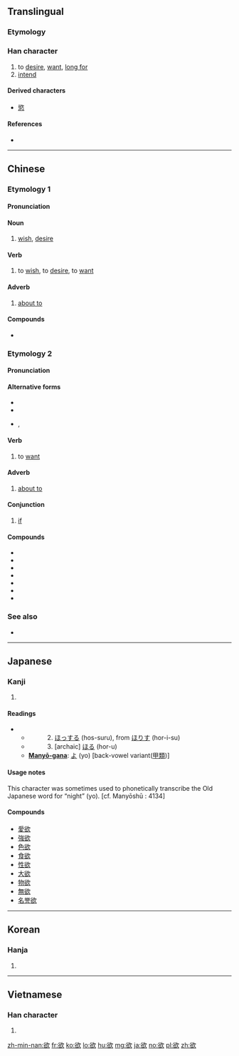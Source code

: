 {{also|慾}}
==Translingual==

===Etymology===
{{Han compound|谷|欠|t2=blow|ls=psc|c1=p|c2=s}}

===Han character===
{{Han char|rn=76|rad=欠|as=07|sn=11|four=87682|canj=CRNO|ids=⿰谷欠}}

# to [[desire]], [[want]], [[long for]] <!-- Is this by simplification of 慾, or is this earlier? -->
# [[intend]]

====Derived characters====
* [[慾]]

====References====
* {{Han ref|kx=0567.360|dkj=16080|dj=0956.100|hdz=32140.070|uh=6B32|ud=27442|bh=B1FD|bd=45565}}

----

==Chinese==
{{zh-forms}}

===Etymology 1===

====Pronunciation====
{{zh-pron
|m=yù
|c=juk6
|h=pfs=yu̍k
|mn=io̍k
|w=
|mc=y
|oc=y
|ma=y
|cat=v,n,adv
}}

====Noun====
{{zh-noun}}
# [[wish]], [[desire]]

====Verb====
{{zh-verb}}
# to [[wish]], to [[desire]], to [[want]]
#: {{zh-usex|工 欲 善 其 事，必 先 利 其 器。|If a workman '''wishes''' to do a good job, he must first sharpen his tools.|ref="Duke Ling of Wei," ''Analects of Confucius'' (《論語·衛靈公》)|CL}}
#: {{zh-usex|如 閣下 欲 以 電郵 聯絡 政府 資訊 中心，請 透過 網頁：XYZ 傳送 問題。|Please send your [[enquiry|enquiries]] and suggestions to the Public Information Centre by email via the homepage: XYZ.}}

====Adverb====
{{zh-adv}}
# [[about to]]

====Compounds====
* {{zh-l|欲望|yùwàng}}

===Etymology 2===

====Pronunciation====
{{zh-pron
|mn=beh/boeh
|mn_note=semantic (訓用字)
|md=buóh
|md_note=semantic (訓用字)
|cat=v,adv,conj
}}

====Alternative forms====
* {{zh-l|卜}}
* {{zh-l|要}}
* {{qualifier|Min Dong}} {{zh-l|勃}}, {{zh-l|剝}}

====Verb====
{{zh-verb}}
# to [[want]]
#: {{zh-usex|你 欲 佮 我 去 圖書館 無[无]？|Do you '''want''' to go to the library with me?|MN|tr=Lí beh kah góa khì tô͘-su-koán bô?}}

====Adverb====
{{zh-adv}}
# [[about to]]
#: {{zh-usex|欲 落雨 矣，咱 著[着] 出去 收衫。|It's '''about to''' rain! Let's go out to bring in the laundry.|MN|tr=Beh lo̍h-hō͘--ah, lán tio̍h chhut-khì siu-saⁿ.}}

====Conjunction====
{{zh-con}}
# [[if]]
#: {{zh-usex|欲 我，我 就 會[会] 較早 睏。|'''If''' I were you, I would've slept earlier.|MN|tr=Beh góa, góa tō ē khah-chá khùn.}}

====Compounds====
* {{zh-l|欲暗仔|tr=beh-àm-á, boeh-àm-á}}
* {{zh-l|欲呢|tr=beh-nî, boeh-nî}}
* {{zh-l|欲知|tr=beh-tsai, boeh-tsai}}
* {{zh-l|強欲|tr=kiōng-beh, kiōng-boeh}}
* {{zh-l|拄欲|tr=tú beh, tú boeh}}
* {{zh-l|咧欲|tr=teh-beh, teh-boeh, tih-beh, tih-boeh}}
* {{zh-l|嘛欲|tr=mā beh, mā boeh}}

===See also===
* {{zh-l|要}}

----

==Japanese==

===Kanji===
{{ja-kanji|grade=6|rs=欠07}}

# {{defn|lang=ja|sort=欠07}}

====Readings====
* {{ja-readings|goon=[[よく]] (yoku)|kanon=[[よく]] (yoku)|kun=　1. [[ほしい]] (hoshi-i)}}
** 　　　2. [[ほっする]] (hos-suru), from [[ほりす]] (hor-i-su)
** 　　　3. [archaic] [[ほる]] (hor-u)
** '''[[Manyō-gana]]''': [[よ]] (yo) [back-vowel variant([[甲類]])]

====Usage notes====
This character was sometimes used to phonetically transcribe the Old Japanese word for “night” (yo). [cf. Manyōshū : 4134]

====Compounds====
* [[愛欲]]
* [[強欲]]
* [[色欲]]
* [[食欲]]
* [[性欲]]
* [[大欲]]
* [[物欲]]
* [[無欲]]
* [[名誉欲]]

----

==Korean==

===Hanja===
{{ko-hanja|hangeul=[[욕]]|eumhun=바랄 욕 (para-r yok)|rv=yok|mr=yok|y=yok}}

# {{defn|lang=ko|sort=欠07}}

----

==Vietnamese==

===Han character===
{{vi-hantu|[[dục]], [[giục]]|rs=欠07}}

# {{defn|lang=vi|sort=欠07}}

[[zh-min-nan:欲]]
[[fr:欲]]
[[ko:欲]]
[[lo:欲]]
[[hu:欲]]
[[mg:欲]]
[[ja:欲]]
[[no:欲]]
[[pl:欲]]
[[zh:欲]]